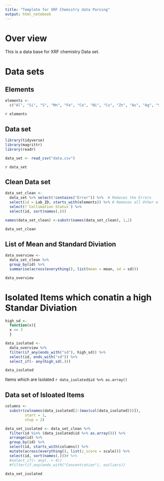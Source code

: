 ```yaml
---
title: "Template for XRF Chemistry data Parsing"
output: html_notebook
---
```


# Over view

This is a data base for XRF chemistry Data set.

# Data sets

## Elements

```r
elements <-
  c("Al", "Si", "S", "Mn", "Fe", "Co", "Ni", "Cu", "Zn", "As", "Ag", "Sn", "Sb", "Au", "Pb", "Bi")
```

`r elements`

## Data set

```r
library(tidyverse)
library(magrittr)
library(readr)

data_set <- read_csv("data.csv")

```
`r data_set`

## Clean Data set

```r
data_set_clean <- 
  data_set %>% select(!contains("Error")) %>%  # Removes the Errors
  select(id = Lab_ID, starts_with(elements)) %>% # Removes all Other elements
  select(!`Collimation Status`) %>% 
  select(id, sort(names(.)))

names(data_set_clean) <-substr(names(data_set_clean), 1,2)

data_set_clean
```

## List of Mean and Standard Diviation

```r
data_overview <- 
  data_set_clean %>%
  group_by(id) %>% 
  summarise(across(everything(), list(mean = mean, sd = sd)))

data_overview
```

# Isolated Items which conatin a high Standar Diviation

```r
high_sd <- 
  function(x){
  x >= 3
  }

data_isolated <-
  data_overview %>% 
  filter(if_any(ends_with("sd"), high_sd)) %>% 
  select(id, ends_with("sd")) %>% 
  select_if(~ any(high_sd(.)))

data_isolated
```

Items which are Isolated `r data_isolated$id %>% as.array()`

## Data set of Isloated Items

```r

columns <-
  substr(colnames(data_isolated[2:(max(col(data_isolated)))]),
         start = 1,
         stop = 2)

data_set_isolated <- data_set_clean %>% 
  filter(id %in% (data_isolated$id %>% as.array())) %>% 
  arrange(id) %>% 
  group_by(id) %>% 
  select(id, starts_with(columns)) %>% 
  mutate(across(everything(), list(z_score = scale))) %>% 
  select(id, sort(names(.)))# %>% 
  #select_if(~ any(. > 4))
  #filter(if_any(ends_with("Concentration"), outliers))

data_set_isolated
```
